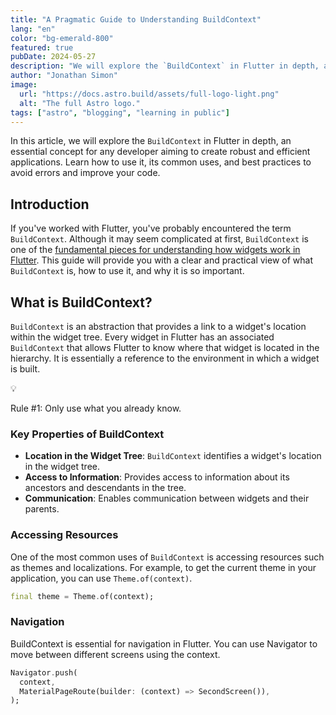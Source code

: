 ```yaml
---
title: "A Pragmatic Guide to Understanding BuildContext"
lang: "en"
color: "bg-emerald-800"
featured: true
pubDate: 2024-05-27
description: "We will explore the `BuildContext` in Flutter in depth, an essential concept for any developer aiming to create robust and efficient applications."
author: "Jonathan Simon"
image:
  url: "https://docs.astro.build/assets/full-logo-light.png"
  alt: "The full Astro logo."
tags: ["astro", "blogging", "learning in public"]
---
```


In this article, we will explore the `BuildContext` in Flutter in depth, an essential concept for any developer aiming to create robust and efficient applications. Learn how to use it, its common uses, and best practices to avoid errors and improve your code.

## Introduction

If you've worked with Flutter, you've probably encountered the term `BuildContext`. Although it may seem complicated at first, `BuildContext` is one of the [fundamental pieces for understanding how widgets work in Flutter](""). This guide will provide you with a clear and practical view of what `BuildContext` is, how to use it, and why it is so important.

## What is BuildContext?

`BuildContext` is an abstraction that provides a link to a widget's location within the widget tree. Every widget in Flutter has an associated `BuildContext` that allows Flutter to know where that widget is located in the hierarchy. It is essentially a reference to the environment in which a widget is built.

<div class="card">
  <span class="icon">💡</span>
  <p class="text">Rule #1: Only use what you already know.</p>
</div>

### Key Properties of BuildContext

- **Location in the Widget Tree**: `BuildContext` identifies a widget's location in the widget tree.
- **Access to Information**: Provides access to information about its ancestors and descendants in the tree.
- **Communication**: Enables communication between widgets and their parents.

### Accessing Resources

One of the most common uses of `BuildContext` is accessing resources such as themes and localizations. For example, to get the current theme in your application, you can use `Theme.of(context)`.

```dart
final theme = Theme.of(context);
```

### Navigation

BuildContext is essential for navigation in Flutter. You can use Navigator to move between different screens using the context.

```dart
Navigator.push(
  context,
  MaterialPageRoute(builder: (context) => SecondScreen()),
);
```

